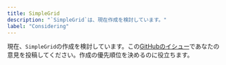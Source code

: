 ```yaml
---
title: SimpleGrid
description: "`SimpleGrid`は、現在作成を検討しています。"
label: "Considering"
---
```


現在、`SimpleGrid`の作成を検討しています。この[GitHubのイシュー](https://github.com/hirotomoyamada/yamada-ui/issues/503)であなたの意見を投稿してください。作成の優先順位を決めるのに役立ちます。
